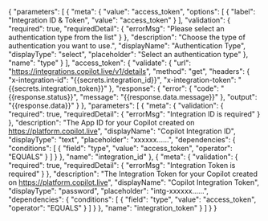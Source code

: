 {
    "parameters": [
        {
            "meta": {
                "value": "access_token",
                "options": [
                    {
                        "label": "Integration ID & Token",
                        "value": "access_token"
                    }
                ],
                "validation": {
                    "required": true,
                    "requiredDetail": {
                        "errorMsg": "Please select an authentication type from the list"
                    }
                },
                "description": "Choose the type of authentication you want to use.",
                "displayName": "Authentication Type",
                "displayType": "select",
                "placeholder": "Select an authentication type"
            },
            "name": "type"
        }
    ],
    "access_token": {
        "validate": {
            "url": "https://integrations.copilot.live/v1/details",
            "method": "get",
            "headers": {
                "x-integration-id": "{{secrets.integration_id}}",
                "x-integration-token": "{{secrets.integration_token}}"
            },
            "response": {
                "error": {
                    "code": "{{response.status}}",
                    "message": "{{response.data.message}}"
                },
                "output": "{{response.data}}"
            }
        },
        "parameters": [
            {
                "meta": {
                    "validation": {
                        "required": true,
                        "requiredDetail": {
                            "errorMsg": "Integration ID is required"
                        }
                    },
                    "description": "The App ID for your Copilot created on <a href='https://platform.copilot.live' target='_blank'>https://platform.copilot.live</a>",
                    "displayName": "Copilot Integration ID",
                    "displayType": "text",
                    "placeholder": "xxxxxx......",
                    "dependencies": {
                        "conditions": [
                            {
                                "field": "type",
                                "value": "access_token",
                                "operator": "EQUALS"
                            }
                        ]
                    }
                },
                "name": "integration_id"
            },
            {
                "meta": {
                    "validation": {
                        "required": true,
                        "requiredDetail": {
                            "errorMsg": "Integration Token is required"
                        }
                    },
                    "description": "The Integration Token for your Copilot created on <a href='https://platform.copilot.live' target='_blank'>https://platform.copilot.live</a>",
                    "displayName": "Copilot Integration Token",
                    "displayType": "password",
                    "placeholder": "intg-xxxxxx......",
                    "dependencies": {
                        "conditions": [
                            {
                                "field": "type",
                                "value": "access_token",
                                "operator": "EQUALS"
                            }
                        ]
                    }
                },
                "name": "integration_token"
            }
        ]
    }
}